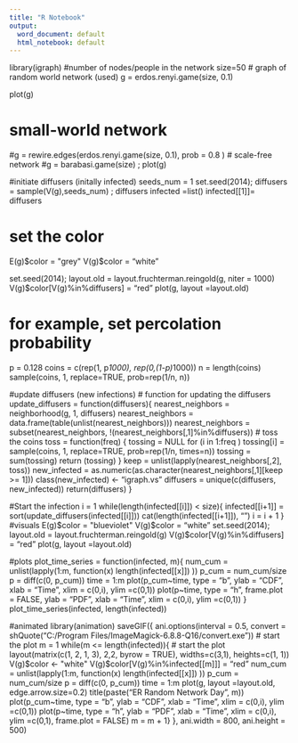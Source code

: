 ```yaml
---
title: "R Notebook"
output:
  word_document: default
  html_notebook: default
---
```




library(igraph)
#number of nodes/people in the network
size=50
# graph of random world network (used)
g = erdos.renyi.game(size, 0.1)

plot(g)

# small-world network
#g = rewire.edges(erdos.renyi.game(size, 0.1), prob = 0.8 )
# scale-free network
#g = barabasi.game(size) ; plot(g)

#initiate diffusers (initally infected)
seeds_num = 1
set.seed(2014); diffusers = sample(V(g),seeds_num) ; diffusers
infected =list()
infected[[1]]= diffusers

# set the color
E(g)$color = "grey"
V(g)$color = "white"

set.seed(2014); layout.old = layout.fruchterman.reingold(g, niter = 1000)
V(g)$color[V(g)%in%diffusers] = "red"
plot(g, layout =layout.old)

# for example, set percolation probability
p = 0.128
coins = c(rep(1, p*1000), rep(0,(1-p)*1000))
n = length(coins)
sample(coins, 1, replace=TRUE, prob=rep(1/n, n))

#update diffusers (new infections)
# function for updating the diffusers
update_diffusers = function(diffusers){
  nearest_neighbors = neighborhood(g, 1, diffusers)
  nearest_neighbors = data.frame(table(unlist(nearest_neighbors)))
  nearest_neighbors = subset(nearest_neighbors, !(nearest_neighbors[,1]%in%diffusers))
  # toss the coins
  toss = function(freq) {
    tossing = NULL
    for (i in 1:freq ) tossing[i] = sample(coins, 1, replace=TRUE, prob=rep(1/n, times=n))
    tossing = sum(tossing)
    return (tossing)
  }
  keep = unlist(lapply(nearest_neighbors[,2], toss))
  new_infected = as.numeric(as.character(nearest_neighbors[,1][keep >= 1]))
  class(new_infected) <- "igraph.vs"
  diffusers = unique(c(diffusers, new_infected))
  return(diffusers)
  }

#Start the infection
i = 1
while(length(infected[[i]]) < size){
  infected[[i+1]] = sort(update_diffusers(infected[[i]]))
  cat(length(infected[[i+1]]), "\n")
  i = i + 1
}
#visuals 
E(g)$color = "blueviolet"
V(g)$color = "white"
set.seed(2014); layout.old = layout.fruchterman.reingold(g)
V(g)$color[V(g)%in%diffusers] = "red"
plot(g, layout =layout.old)

#plots
plot_time_series = function(infected, m){
  num_cum = unlist(lapply(1:m, 
            function(x) length(infected[[x]]) ))
  p_cum = num_cum/size
  p = diff(c(0, p_cum))
  time = 1:m
  plot(p_cum~time, type = "b", 
       ylab = "CDF", xlab = "Time",
       xlim = c(0,i), ylim =c(0,1))
  plot(p~time, type = "h", frame.plot = FALSE,
       ylab = "PDF", xlab = "Time",
       xlim = c(0,i), ylim =c(0,1))
}
plot_time_series(infected, length(infected))

#animated
library(animation)
saveGIF({
  ani.options(interval = 0.5, convert = shQuote("C:/Program Files/ImageMagick-6.8.8-Q16/convert.exe"))
  # start the plot
  m = 1
  while(m <= length(infected)){
    # start the plot
    layout(matrix(c(1, 2, 1, 3), 2,2, byrow = TRUE), widths=c(3,1), heights=c(1, 1))
    V(g)$color <- "white"
    V(g)$color[V(g)%in%infected[[m]]] = "red"
    num_cum = unlist(lapply(1:m, function(x) length(infected[[x]]) ))
    p_cum = num_cum/size
    p = diff(c(0, p_cum))
    time = 1:m
    plot(g, layout =layout.old, edge.arrow.size=0.2)
    title(paste("ER Random Network \n Day", m))
    plot(p_cum~time, type = "b", ylab = "CDF", xlab = "Time",
         xlim = c(0,i), ylim =c(0,1))
    plot(p~time, type = "h", ylab = "PDF", xlab = "Time",
         xlim = c(0,i), ylim =c(0,1), frame.plot = FALSE)
    m = m + 1}
}, ani.width = 800, ani.height = 500)

